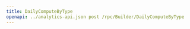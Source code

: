 ---
title: DailyComputeByType
openapi: ../analytics-api.json post /rpc/Builder/DailyComputeByType
---
